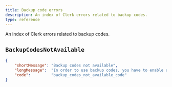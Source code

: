 ```yaml
---
title: Backup code errors
description: An index of Clerk errors related to backup codes.
type: reference
---
```


An index of Clerk errors related to backup codes.

## `BackupCodesNotAvailable`

```json {{ prettier: false }}
{
    "shortMessage": "Backup codes not available",
    "longMessage":  "In order to use backup codes, you have to enable any other Multi-factor method",
    "code":         "backup_codes_not_available_code"
}
```
